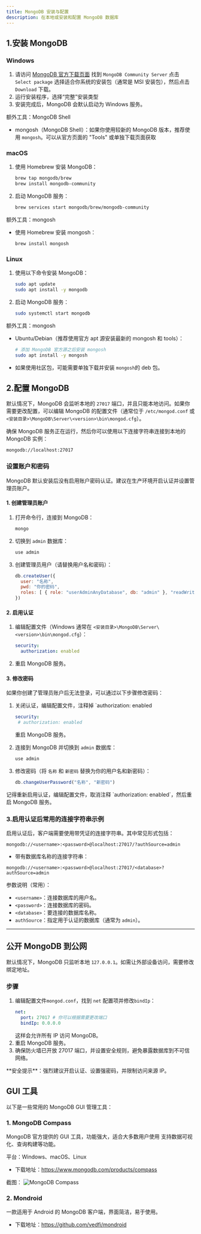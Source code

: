```yaml
---
title: MongoDB 安装与配置
description: 在本地或安装和配置 MongoDB 数据库
---
```


## 1.安装 MongoDB


### Windows
1. 请访问 [MongoDB 官方下载页面](https://www.mongodb.com/try/download/community) 找到 `MongoDB Community Server` 点击 `Select package` 选择适合你系统的安装包（通常是 MSI 安装包），然后点击 `Download` 下载。
1. 运行安装程序，选择“完整”安装类型
2. 安装完成后，MongoDB 会默认启动为 Windows 服务。
 
 额外工具：MongoDB Shell

 - mongosh（MongoDB Shell）：如果你使用较新的 MongoDB 版本，推荐使用 `mongosh`。可以从官方页面的 "Tools" 或单独下载页面获取

### macOS

1. 使用 Homebrew 安装 MongoDB：

   ```bash
   brew tap mongodb/brew
   brew install mongodb-community
   ```

2. 启动 MongoDB 服务：

   ```bash
   brew services start mongodb/brew/mongodb-community
   ```

 额外工具：mongosh 

 - 使用 Homebrew 安装 mongosh：

    ```bash
    brew install mongosh
    ```

### Linux

1. 使用以下命令安装 MongoDB：

   ```bash
   sudo apt update
   sudo apt install -y mongodb
   ```

2. 启动 MongoDB 服务：

   ```bash
   sudo systemctl start mongodb
   ```
 
 额外工具：mongosh

 - Ubuntu/Debian（推荐使用官方 apt 源安装最新的 mongosh 和 tools）：

    ```bash
    # 添加 MongoDB 官方源之后安装 mongosh
    sudo apt install -y mongosh
    ```

 - 如果使用社区包，可能需要单独下载并安装 `mongosh`的 deb 包。
## 2.配置 MongoDB

默认情况下，MongoDB 会监听本地的 `27017` 端口，并且只能本地访问。如果你需要更改配置，可以编辑 MongoDB 的配置文件（通常位于 `/etc/mongod.conf` 或 `<安装目录>\MongoDB\Server\<version>\bin\mongod.cfg`）。

确保 MongoDB 服务正在运行，然后你可以使用以下连接字符串连接到本地的 MongoDB 实例：

```plaintext
mongodb://localhost:27017
```
### 设置账户和密码
MongoDB 默认安装后没有启用账户密码认证。建议在生产环境开启认证并设置管理员账户。

#### 1. 创建管理员账户
1. 打开命令行，连接到 MongoDB：
   ```powershell
   mongo
   ```
2. 切换到 `admin` 数据库：
   ```js
   use admin
   ```
3. 创建管理员用户（请替换用户名和密码）：
   ```js
   db.createUser({
     user: "名称",
     pwd: "你的密码",
     roles: [ { role: "userAdminAnyDatabase", db: "admin" }, "readWriteAnyDatabase" ]
   })
   ```

#### 2. 启用认证
1. 编辑配置文件（Windows 通常在 `<安装目录>\MongoDB\Server\<version>\bin\mongod.cfg`）：
   ```yaml
   security:
     authorization: enabled
   ```
2. 重启 MongoDB 服务。

#### 3. 修改密码
<Callout>
 如果你创建了管理员账户后无法登录，可以通过以下步骤修改密码：
</Callout>

1. 关闭认证，编辑配置文件，注释掉 `authorization: enabled
   ```yaml
   security:
    # authorization: enabled
   ```
    重启 MongoDB 服务。

2. 连接到 MongoDB 并切换到 `admin` 数据库：
   ```js
   use admin
   ```
3. 修改密码（将 `名称` 和 `新密码` 替换为你的用户名和新密码）：
   ```js
   db.changeUserPassword("名称", "新密码")
   ```
<Callout>
 记得重新启用认证，编辑配置文件，取消注释 `authorization: enabled`，然后重启 MongoDB 服务。
</Callout>

### 3.启用认证后常用的连接字符串示例

启用认证后，客户端需要使用带凭证的连接字符串。其中常见形式包括：

```plaintext
mongodb://<username>:<password>@localhost:27017/?authSource=admin
```

- 带有数据库名称的连接字符串：

```plaintext
mongodb://<username>:<password>@localhost:27017/<database>?authSource=admin
```

参数说明（常用）：
- `<username>`：连接数据库的用户名。
- `<password>`：连接数据库的密码。
- `<database>`：要连接的数据库名称。
- `authSource`：指定用于认证的数据库（通常为 `admin`）。

---

## 公开 MongoDB 到公网

默认情况下，MongoDB 只监听本地 `127.0.0.1`。如需让外部设备访问，需要修改绑定地址。

### 步骤
1. 编辑配置文件`mongod.conf`，找到 `net` 配置项并修改`bindIp`：
   ```yaml
   net:
     port: 27017 # 你可以根据需要更改端口
     bindIp: 0.0.0.0
   ```
   这样会允许所有 IP 访问 MongoDB。
2. 重启 MongoDB 服务。
3. 确保防火墙已开放 27017 端口，并设置安全规则，避免暴露数据库到不可信网络。


<Callout title="注意" type="error">
 **安全提示**：强烈建议开启认证、设置强密码，并限制访问来源 IP。
</Callout>

## GUI 工具

以下是一些常用的 MongoDB GUI 管理工具：

### 1. MongoDB Compass

<GithubInfo
  owner="mongodb-js"
  repo="compass"
/>
MongoDB 官方提供的 GUI 工具，功能强大，适合大多数用户使用
支持数据可视化、查询构建等功能。

平台：Windows、macOS、Linux
- 下载地址：https://www.mongodb.com/products/compass

截图：
![MongoDB Compass](https://github.com/mongodb-js/compass/blob/main/packages/compass/compass-screenshot.png?raw=true)

### 2. Mondroid

<GithubInfo
  owner="vedfi"
  repo="mondroid"
/>
一款适用于 Android 的 MongoDB 客户端，界面简洁，易于使用。
- 下载地址：https://github.com/vedfi/mondroid